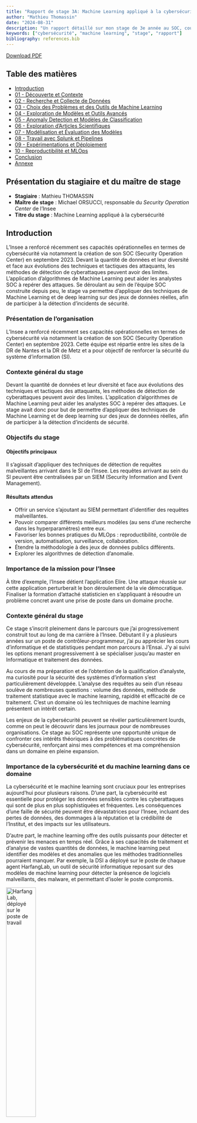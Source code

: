 ```yaml
---
title: "Rapport de stage 3A: Machine Learning appliqué à la cybersécurité"
author: "Mathieu Thomassin"
date: "2024-08-31"
description: "Un rapport détaillé sur mon stage de 3e année au SOC, couvrant divers aspects de la cybersécurité et du machine learning."
keywords: ["cybersécurité", "machine learning", "stage", "rapport"]
bibliography: references.bib
---
```



[Download PDF](index.pdf)

## Table des matières

- [Introduction](#introduction)
- [01 - Découverte et Contexte](#découverte-et-contexte)
- [02 - Recherche et Collecte de Données](#recherche-et-collecte-de-données)
- [03 - Choix des Problèmes et des Outils de Machine Learning](#choix-des-problèmes-et-des-outils-de-machine-learning)
- [04 - Exploration de Modèles et Outils Avancés](#exploration-de-modèles-et-outils-avancés)
- [05 - Anomaly Detection et Modèles de Classification](#anomaly-detection-et-modèles-de-classification)
- [06 - Exploration d'Articles Scientifiques](#exploration-darticles-scientifiques)
- [07 - Modélisation et Évaluation des Modèles](#modélisation-et-évaluation-des-modèles)
- [08 - Travail avec Splunk et Pipelines](#travail-avec-splunk-et-pipelines)
- [09 - Expérimentations et Déploiement](#expérimentations-et-déploiement)
- [10 - Reproductibilité et MLOps](#reproductibilité-et-mlops)
- [Conclusion](#conclusion)
- [Annexe](#annexe)

## Présentation du stagiaire et du maître de stage
- **Stagiaire** : Mathieu THOMASSIN
- **Maître de stage** : Michael ORSUCCI, responsable du *Security Operation Center* de l'Insee
- **Titre du stage** : Machine Learning appliqué à la cybersécurité

## Introduction

L’Insee a renforcé récemment ses capacités opérationnelles en termes de cybersécurité via notamment la création de son SOC (Security Operation Center) en septembre 2023. Devant la quantité de données et leur diversité et face aux évolutions des techniques et tactiques des attaquants, les méthodes de détection de cyberattaques peuvent avoir des limites. L’application d’algorithmes de Machine Learning peut aider les analystes SOC à repérer des attaques. Se déroulant au sein de l’équipe SOC construite depuis peu, le stage va permettre d’appliquer des techniques de Machine Learning et de deep learning sur des jeux de données réelles, afin de participer à la détection d’incidents de sécurité.

### Présentation de l'organisation
L'Insee a renforcé récemment ses capacités opérationnelles en termes de cybersécurité via notamment la création de son SOC (Security Operation Center) en septembre 2023. Cette équipe est répartie entre les sites de la DR de Nantes et la DR de Metz et a pour objectif de renforcer la sécurité du système d'information (SI).

### Contexte général du stage
Devant la quantité de données et leur diversité et face aux évolutions des techniques et tactiques des attaquants, les méthodes de détection de cyberattaques peuvent avoir des limites. L'application d'algorithmes de Machine Learning peut aider les analystes SOC à repérer des attaques. Le stage avait donc pour but de permettre d'appliquer des techniques de Machine Learning et de deep learning sur des jeux de données réelles, afin de participer à la détection d'incidents de sécurité.

### Objectifs du stage
#### Objectifs principaux
Il s'agissait d'appliquer des techniques de détection de requêtes malveillantes arrivant dans le SI de l'Insee. Les requêtes arrivant au sein du SI peuvent être centralisées par un SIEM (Security Information and Event Management).

#### Résultats attendus
- Offrir un service s'ajoutant au SIEM permettant d'identifier des requêtes malveillantes.
- Pouvoir comparer différents meilleurs modèles (au sens d'une recherche dans les hyperparamètres) entre eux.
- Favoriser les bonnes pratiques du MLOps : reproductibilité, contrôle de version, automatisation, surveillance, collaboration.
- Étendre la méthodologie à des jeux de données publics différents.
- Explorer les algorithmes de détection d'anomalie.

### Importance de la mission pour l'Insee
À titre d'exemple, l'Insee détient l'application Elire. Une attaque réussie sur cette application perturberait le bon déroulement de la vie démocratique.
Finaliser la formation d'attaché statisticien en s'appliquant à résoudre un problème concret avant une prise de poste dans un domaine proche.

### Contexte général du stage

<!-- - Pourquoi ce stage est-il pertinent dans votre parcours académique et professionnel ? -->

Ce stage s'inscrit pleinement dans le parcours que j'ai progressivement construit tout au long de ma carrière à l'Insee. Débutant il y a plusieurs années sur un poste de contrôleur-programmeur, j'ai pu apprécier les cours d'informatique et de statistiques pendant mon parcours à l'Ensai. J'y ai suivi les options menant progressivement à se spécialiser jusqu'au master en Informatique et traitement des données. 

Au cours de ma préparation et de l'obtention de la qualification d'analyste, ma curiosité pour la sécurité des systèmes d'information s'est particulièrement développée. L'analyse des requêtes au sein d'un réseau soulève de nombreuses questions : volume des données, méthode de traitement statistique avec le machine learning, rapidité et efficacité de ce traitement. C'est un domaine où les techniques de machine learning présentent un intérêt certain.

Les enjeux de la cybersécurité peuvent se révéler particulièrement lourds, comme on peut le découvrir dans les journaux pour de nombreuses organisations. Ce stage au SOC représente une opportunité unique de confronter ces intérêts théoriques à des problématiques concrètes de cybersécurité, renforçant ainsi mes compétences et ma compréhension dans un domaine en pleine expansion.


### Importance de la cybersécurité et du machine learning dans ce domaine

<!-- - Pourquoi la cybersécurité et le machine learning sont-ils cruciaux pour les entreprises aujourd'hui ? -->
La cybersécurité et le machine learning sont cruciaux pour les entreprises aujourd'hui pour plusieurs raisons. D'une part, la cybersécurité est essentielle pour protéger les données sensibles contre les cyberattaques qui sont de plus en plus sophistiquées et fréquentes. Les conséquences d'une faille de sécurité peuvent être dévastatrices pour l'Insee, incluant des pertes de données, des dommages à la réputation et la crédibilité de l'Institut, et des impacts sur les utilisateurs.



D'autre part, le machine learning offre des outils puissants pour détecter et prévenir les menaces en temps réel. Grâce à ses capacités de traitement et d'analyse de vastes quantités de données, le machine learning peut identifier des modèles et des anomalies que les méthodes traditionnelles pourraient manquer. Par exemple, la DSI a déployé sur le poste de chaque agent HarfangLab, un outil de sécurité informatique reposant sur des modèles de machine learning pour détecter la présence de logiciels malveillants, des malware, et permettant d'isoler le poste compromis.

[![HarfangLab, déployé sur le poste de travail](figures/HarfangLab.png "HarfangLab"){width=40%}](https://harfanglab.io/)

Le machine learning permettrait également de réduire le travail des analystes du SOC en classifiant automatiquement les requêtes comme bégnines ou malveillante.


### Objectifs du stage

<!-- - Pourquoi avez-vous défini ces objectifs spécifiques ? -->

En débutant ce stage, j'avais pour but de pouvoir réaliser des objectifs à la fois académiques, en lien avec mes intérêts développés lors de la scolarité, ainsi que des objectifs professionnels, me permettant de m'insérer au mieux dans la structure de l'Insee pour débuter ma carrière d'attaché.


1. **Alignement avec mes objectifs de carrière** : Ce stage présentait une opportunité unique de développer des compétences à la fois en statistique et en informatique. De plus, au lieu de se dérouler dans un service de développement, il a eu lieu dans un service de production, ce qui m'a permis de découvrir une autre perspective de l'informatique par rapport à l'informatique de type "data science" pratiquée à l'Ensai. En renforçant mes compétences en machine learning et en informatique, j'ai donc pu acquérir de l'expérience pour de futurs rôles au sein de l'Insee.

2. **Développement de compétences spécifiques** : Pour réaliser la tâche principale de ce stage, j'avais besoin de maîtriser des techniques de machine learning et de deep learning appliquées à la cybersécurité, ainsi que de les inscrire dans une approche de type DevOps ou MLOps. Il m'a donc fallu utiliser des outils comme Scikit-learn, MLflow, des techniques de deep learning, et utiliser le cluster Kubernetes pour entraîner et déployer un modèle avec une API.

3. **Application pratique des connaissances théoriques** : Si j'ai appris à faire du machine learning à l'école et y ai découvert des notions de DevOps, ce n'est qu'en arrivant en stage que j'ai pu découvrir l'étendue des problèmes pratiques que cela peut poser. Isolés, dans des environnements de travail bien conçus, voire seulement à travers une présentation théorique, les cours m'ont permis d'acquérir des connaissances. Cependant, c'est seulement en travaillant sur des projets réels que j'ai pu répondre de façon pratique en piochant dans la boîte à outils de mes cours.

4. **Contribution à l'organisation d'accueil** : Débutant dans le domaine de la cybersécurité, je n'avais pas pour objectif d'apporter une solution exploitable en production. En revanche, il était essentiel pour moi de démontrer ma capacité future à prendre une position d'ingénieur capable d'envisager un problème nouveau et d'y apporter une solution pratique exploitable par une équipe. La création d'un socle d'entraînement pour un modèle de détection de requêtes malveillantes, destiné à être utilisé par des utilisateurs, sert cet objectif.

5. **Exploration des défis et opportunités** : Face à un nouveau problème pour moi, j'ai voulu prendre le temps d'explorer certaines spécificités liées à la cybersécurité et les pratiques MLOps. J'ai donc recherché, à travers le web, dans des livres et des articles, les méthodes classiques en machine learning pour améliorer la sécurité des systèmes d'information ainsi que les façons possibles de les mettre en œuvre de manière robuste et reproductible.

Ces objectifs m'ont permis de m'assurer que ce stage serait bénéfique pour mon parcours comme pour l'Insee. Cependant, s'ils apparaissent rétrospectivement relativement clairs, ils ont pourtant été construits au fur et à mesure de mon avancée comme nous allons maintenant l'explorer.

## 1. Découverte et Contexte

### Premiers pas dans le stage : Enthousiasme et incertitude

<!-- - Pourquoi avez-vous ressenti ces sentiments au début ? -->
- **Sentiments initiaux** : 
Avant de commencer le stage, j'avais pu discuter avec le RSSI (Responsable Sécurité du Système d'Information) et le DSI (Directeur du Système d'Information) de l'Insee au cours d'une formation interne avant l'oral de la qualification d'analyste. J'étais plutôt impressionné par les enjeux, le SI de l'Insee étant régulièrement la cible d'attaques dont j'entendais parler. Cependant, si je savais que je n'étais pas formé comme un "véritable" informaticien [-@noauthor_mi-2020-2_nodate], n'ayant reçu qu'une "sensibilisation à l'informatique de production ou à la sécurité" [-@noauthor_mi-2020-2_nodate-1] p55, j'avais plutôt confiance dans mes récentes capacités à traiter des données et dans mon envie de découvrir le domaine.

- **Raisons de ces sentiments** : Lors de la scolarité, j'avais pris l'habitude d'explorer les rayonnages de la bibliothèque de l'Ensai, et j'y avais repéré un livre [-@chio_machine_nodate] sur le machine learning et la sécurité. Me remémorant ce dont m'avait parlé mon ancien maître de stage sur le plan de reprise d'activité de l'application critique Elire, et en sachant qu'un système informatique génère une quantité de données sur lesquelles il est possible de travailler pour mieux en comprendre les rouages, la perspective de travailler sur la sécurité du SI de l'Insee m'intéressait beaucoup. Cependant, je n'avais pas encore d'idée sur l'application concrète d'un tel projet, ce qui me plongeait dans une certaine incertitude.

- **Objectifs personnels initiaux** : C'est pourquoi, j'avais tout d'abord comme objectif de mieux comprendre ce qu'il était possible de faire en sécurité informatique au sein de l'Insee. N'y avait-il pas déjà des outils externes très performants ? Qu'était-il possible d'apporter en tant qu'attaché statisticien débutant ?

### Introduction à la cybersécurité : Définition et importance

<!-- - Pourquoi est-il important de comprendre les bases de la cybersécurité dès le début ? -->
- **Définition de la cybersécurité** : La cybersécurité consiste à protéger les systèmes, les réseaux et les programmes contre les attaques numériques. [-@noauthor_quest-ce_nodate] Elle vise à garantir la confidentialité, l'intégrité et la disponibilité des informations. Assurer la sécurité du système d'information (SSI) consiste à gérer les risques de sécurité selon une démarche en trois étapes: lister, évaluer et traiter les risques. [-@noauthor_dechiffrer_nodate] La notion de SOC, *Security Operation Center*, devient alors essentiel pour mettre en oeuvre une politique de cybersécurité. UN SOC, doit "monitorer l'ensemble des composants d'un système d'information et être capable de détecter et de sélectionner parmi des milliards d'octets des éléments caractéritiques d'une cyberattaque" [-@noauthor_cybersecurite_2024].
- **Importance de la cybersécurité** : Une attaque informatique a aujourd'hui d'autant plus de valeur que l'activité des organisations est pratiquement toujours menée à l'aide d'outils informatiques. Sans défendre correctement cet outil, la continuité de l'activité est menacée d'interruption plus ou moins forte. La cybersécurité cherche également à protéger les données sensibles et personnelles, notamment au travers de l'obligation légale issue du Règlement Général sur la Protection des Données (RGPD). La confiance que le grand public accorde à l'Insee serait amoindrie en cas d'attaque réussie. C'est pourquoi la cybersécurité doit faire l'objet d'un soin permanent par l'Insee.

- **Liens avec le machine learning** : La cybersécurité est très naturellement un domaine d'application du machine learning. En effet, on peut y obtenir des jeux de données robustes qui permettront "d'annuler certains des progrès les plus complexes dans la compétence des attaquants". Le machine learning peut ainsi améliorer ou remplacer les "solutions basées sur des règles dans des problèmes comme la détection d'intrusion, la classification des logiciels malveillants ou l'analyse réseau" ([-@chio_machine_nodate p.5-6] ).

### Présentation de l'équipe SOC et du système d'information (SI)

<!-- - Pourquoi la compréhension de l'équipe et du SI est-elle cruciale pour votre stage ? -->
#### Structure de l'équipe SOC

L'équipe SOC de l'Insee a été créée en 2023 et est constituée de 6 membres répartis sur deux sites : Nantes et Metz. Son objectif principal est d'établir et de mettre en œuvre la politique de sécurité du système d'information (SI) de l'Insee. L'équipe est dirigée par un responsable unique qui pilote les travaux de manière transversale entre les deux sites. Les membres de l'équipe incluent des analystes de sécurité, des ingénieurs en cybersécurité, et des experts en gestion des incidents.

#### Fonctionnement du SOC

L'équipe SOC a pour mission de surveiller en permanence le SI de l'Insee afin de détecter, qualifier et remédier aux incidents de sécurité. Les principales activités du SOC incluent [-@noauthor_57snssi03020ac_nodate]:

- **Veille et qualification des vulnérabilités** : Identifier quotidiennement les vulnérabilités affectant le SI de l'Insee et évaluer leur impact potentiel.

- **Conception de solutions de sécurité** : Développer et mettre en place des solutions technologiques pour renforcer la sécurité du SI, notamment par la mise en place de solutions techniques innovantes pour garantir la sécurité du SI.

- **Détection et gestion des incidents** : Utiliser des outils avancés comme le SIEM (Security Information and Event Management) ou des EDR (Endpoint Detection and Response) pour détecter les activités suspectes et les incidents de sécurité, puis élaborer et mettre en œuvre des plans de remédiation en collaboration avec les équipes concernées.

- **Maintien en condition de sécurité** : Assurer la sécurité continue des différents systèmes d'information en surveillant les infrastructures et en veillant à l'application des correctifs nécessaires.

- **Support et expertise** : Apporter une expertise en sécurité aux différentes unités de l'Insee, conseiller sur les meilleures pratiques et aider à la décision en matière de sécurité informatique.


L'équipe SOC joue un rôle crucial dans la préservation de l'intégrité, de la confidentialité et de la disponibilité des données et des systèmes de l'Insee. Leur travail permet de protéger les actifs numériques de l'organisation contre une variété de menaces cybernétiques.

- **Présentation du SI** : Le système d'information de l'Insee est documenté sur un wiki interne [-@noauthor_reseau_2024]. On peut notamment y trouver des schémas sur l'architecture du SI de production, mais pas sur celle du SI d'administration. L'architecture du SIA est très fortement guidée par les recommandations de l'anssi. [-@noauthor_recommandations_nodate] Pour l'essentiel, on peut retenir une organisation en 3 couches.

![Schéma simplifié du Système d'Information de l'Insee](figures/schema_SI_simplifie.png "SI de l'Insee")


### Compréhension du SIEM et des logs

<!-- - Pourquoi le SIEM et les logs sont-ils essentiels dans le contexte de la cybersécurité ? -->
- **Rôle du SIEM** : Expliquez ce qu'est un SIEM (Security Information and Event Management) et son rôle dans la cybersécurité.
- **Utilisation des logs** : Décrivez l'importance des logs dans la détection des incidents de sécurité.
- **Intégration des logs dans le SIEM** : Mentionnez comment les logs sont intégrés et utilisés par le SIEM pour la surveillance et la détection des menaces.


## 2. Recherche et Collecte de Données

### Attente de Splunk et recherche de datasets pertinents

<!-- - Pourquoi avez-vous choisi d'utiliser Splunk et quels critères ont guidé la recherche des datasets ? -->

  - Types de données : Réseau, logs, HTTP
    <!-- - Pourquoi ces types de données spécifiques sont-ils importants ? -->

  - Sélection et préparation des datasets
    <!-- - Pourquoi cette étape est-elle critique pour la suite du projet ? -->

### Présentation des premières données obtenues

<!-- - Pourquoi ces données sont-elles pertinentes pour votre projet ? -->

## 3. Choix des Problèmes et des Outils de Machine Learning

### Définition des problèmes de machine learning en cybersécurité

<!-- - Pourquoi est-il crucial de bien définir les problèmes avant de choisir les outils ? -->

### Introduction à Scikit-learn et choix des modèles

<!-- - Pourquoi avez-vous choisi Scikit-learn et ces modèles spécifiques ? -->

### Formation à l'interprétabilité des modèles

<!-- - Pourquoi l'interprétabilité est-elle importante dans le contexte de la cybersécurité ? -->

## 4. Exploration de Modèles et Outils Avancés

### Essais avec XGBoost pour la classification des malwares

<!-- - Pourquoi avez-vous choisi XGBoost pour ce problème ? -->

### Découverte de MLflow et utilisation de l'API

<!-- - Pourquoi MLflow est-il utile pour votre projet ? -->

### Introduction au deep learning avec le livre "Deep Learning from Scratch" (DLFS)

<!-- - Pourquoi ce livre et le deep learning sont-ils pertinents pour vos objectifs ? -->

### Exploration des design patterns en deep learning

<!-- - Pourquoi est-il important de comprendre ces design patterns ? -->

## 5. Anomaly Detection et Modèles de Classification

### Détour par la détection d'anomalies : Difficultés et recentrage

<!-- - Pourquoi avez-vous rencontré ces difficultés et comment avez-vous réajusté votre approche ? -->

### Analyses simples avec KNN et clustering

<!-- - Pourquoi avez-vous choisi ces méthodes pour l'analyse initiale ? -->

### Analyse des données HTTP et détection des attaques (ex. DDOS)

<!-- - Pourquoi ces types d'attaques sont-ils une priorité dans votre analyse ? -->

### Focalisation sur l'analyse des URL et compréhension des attaques

<!-- - Pourquoi l'analyse des URL est-elle cruciale dans la détection des attaques ? -->

## 6. Exploration d'Articles Scientifiques

### Lecture et analyse de l'article "Machine Learning for Cybersecurity Applications" de la West Virginia University (WVU)

<!-- - Pourquoi cet article est-il pertinent pour votre travail ? -->

### Étude de "A Comprehensive Review of Anomaly Detection in Web Logs" du Hasso Plattner Institute (HPI)

<!-- - Pourquoi cet article est-il pertinent pour votre travail ? -->

### Analyse de l'article "CRISIS2020_EasyChair_PID_011"

<!-- - Pourquoi cet article est-il pertinent pour votre travail ? -->

### Exploration de "Conf_SIN2022__SWAF" pour le développement d'un pare-feu applicatif basé sur du machine learning

<!-- - Pourquoi cet article est-il pertinent pour votre travail ? -->

## 7. Modélisation et Évaluation des Modèles

### Modélisation des URL : KNN, SVM, regression logistique, CNN

<!-- - Pourquoi avez-vous choisi ces modèles spécifiques pour la modélisation des URL ? -->

### Utilisation de ChatGPT et des GPU pour accélérer le développement

<!-- - Pourquoi ces outils ont-ils été utilisés pour accélérer le développement ? -->

### Organisation des priorités et gestion des expérimentations

<!-- - Pourquoi cette organisation est-elle importante pour la réussite de votre projet ? -->

## 8. Travail avec Splunk et Pipelines

### Traitement des données Splunk en préproduction

<!-- - Pourquoi le traitement des données en préproduction est-il nécessaire ? -->

### Tokenization des URL et limitations

<!-- - Pourquoi avez-vous utilisé cette méthode de tokenization et quelles en sont les limites ? -->

### Développement de pipelines et utilisation de GridsearchCV

<!-- - Pourquoi ces techniques sont-elles cruciales pour optimiser les modèles ? -->

### Évaluation des performances des modèles

<!-- - Pourquoi une évaluation rigoureuse des performances est-elle essentielle ? -->

## 9. Expérimentations et Déploiement

### Utilisation de MLFlow pour la gestion des expérimentations

<!-- - Pourquoi MLFlow est-il un choix stratégique pour gérer les expérimentations ? -->

### Apprentissage à requêter et déployer un modèle via une API

<!-- - Pourquoi cette compétence est-elle importante dans le cadre de votre stage ? -->

### Déploiement sur un cluster Kubernetes et gestion du preprocessing

<!-- - Pourquoi Kubernetes et le preprocessing sont-ils importants pour le déploiement ? -->

### Introduction à Metaflow (Netflix) et tests préliminaires

<!-- - Pourquoi avez-vous exploré Metaflow et quels avantages cela apporte-t-il ? -->

## 10. Reproductibilité et MLOps

### Importance de la reproductibilité et utilisation des cours de l'ENSAE

<!-- - Pourquoi la reproductibilité est-elle critique dans le domaine du machine learning ? -->

### Réalisation d'un projet MLOps :

<!-- - Pourquoi ces aspects spécifiques du MLOps sont-ils importants ? -->

### Exploration de Spark pour le calcul et le streaming

<!-- - Pourquoi Spark est-il un outil pertinent pour vos objectifs ? -->

## Conclusion

### Bilan du stage et accomplissements

<!-- - Pourquoi ces réalisations sont-elles significatives ? -->

### Perspectives futures : Améliorations et extensions possibles

<!-- - Pourquoi ces améliorations sont-elles envisagées ? -->

### Remerciements et réflexions personnelles

<!-- - Pourquoi ces personnes/expériences sont-elles importantes pour vous ? -->

## Annexe

### Ressources supplémentaires : Notebooks, articles, tutoriels, dépôts Github

<!-- - Pourquoi ces ressources sont-elles utiles ? -->

#### Gantt
![Gant](figures/gantt.png)

### Détails techniques des implémentations et configurations

<!-- - Pourquoi ces détails techniques sont-ils importants pour la compréhension de votre travail ? -->

### Bibliographie et références

<!-- - Pourquoi ces références ont-elles été utilisées ? -->

